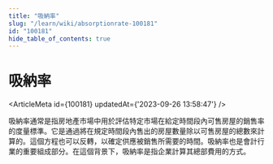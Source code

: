 ```yaml
---
title: "吸納率"
slug: "/learn/wiki/absorptionrate-100181"
id: "100181"
hide_table_of_contents: true
---
```



# 吸納率

<ArticleMeta id={100181} updatedAt={'2023-09-26 13:58:47'} />
<div className='border-solid border-b border-t-0 my-4 border-[var(--ifm-color-gray-300)]' />

吸納率通常是指房地產市場中用於評估特定市場在給定時間段內可售房屋的銷售率的度量標準。它是通過將在規定時間段內售出的房屋數量除以可售房屋的總數來計算的。這個方程也可以反轉，以確定供應被銷售所需要的時間。吸納率也是會計行業的重要組成部分。在這個背景下，吸納率是指企業計算其總部費用的方式。

